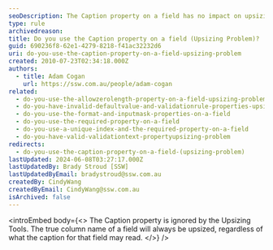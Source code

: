 ```yaml
---
seoDescription: The Caption property on a field has no impact on upsizing, as the true column name always takes precedence.
type: rule
archivedreason:
title: Do you use the Caption property on a field (Upsizing Problem)?
guid: 690236f8-62e1-4279-8218-f41ac32232d6
uri: do-you-use-the-caption-property-on-a-field-upsizing-problem
created: 2010-07-23T02:34:18.000Z
authors:
  - title: Adam Cogan
    url: https://ssw.com.au/people/adam-cogan
related:
  - do-you-use-the-allowzerolength-property-on-a-field-upsizing-problem
  - do-you-have-invalid-defaultvalue-and-validationrule-properties-upsizing-problem
  - do-you-use-the-format-and-inputmask-properties-on-a-field
  - do-you-use-the-required-property-on-a-field
  - do-you-use-a-unique-index-and-the-required-property-on-a-field
  - do-you-have-valid-validationtext-propertyupsizing-problem
redirects:
  - do-you-use-the-caption-property-on-a-field-(upsizing-problem)
lastUpdated: 2024-06-08T03:27:17.000Z
lastUpdatedBy: Brady Stroud [SSW]
lastUpdatedByEmail: bradystroud@ssw.com.au
createdBy: CindyWang
createdByEmail: CindyWang@ssw.com.au
isArchived: false
---
```


<introEmbed
  body={<>
The Caption property is ignored by the Upsizing Tools. The true column name of a field will always be upsized, regardless of what the caption for that field may read.
  </>}
/>
